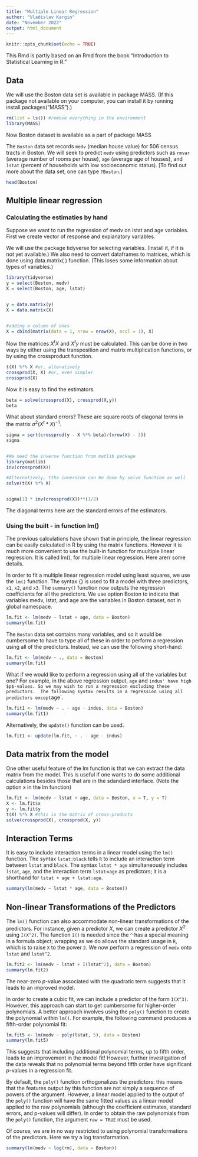 ```yaml
---
title: "Multiple Linear Regression"
author: "Vladislav Kargin"
date: "November 2022"
output: html_document
---
```


```r
knitr::opts_chunk$set(echo = TRUE)
```


This Rmd is partly based on an Rmd from the book "Introduction to Statistical Learning in R."

## Data

We will use the Boston data set is available in package MASS. (If this package not available on your computer, you can install it by running 
install.packages("MASS").)

```r
rm(list = ls()) #remove everything in the environment 
library(MASS)
```

Now Boston dataset is available as a part of package MASS

The `Boston`  data set records `medv` (median house value) for $506$ census tracts in Boston. We will seek to predict `medv` using predictors such as `rmvar` (average number of  rooms per house), `age` (average age of houses), and `lstat` (percent of households with low socioeconomic status). [To find out more about the data set, one can type `?Boston`.]

```r
head(Boston)
```
## Multiple linear regression



### Calculating the estimaties by hand
Suppose we want to run the regression of medv on lstat and age variables. First we create vector of response and explanatory variables. 

We will use the package tidyverse for selecting variables. (Install it, if it is not yet available.) We also need to convert dataframes to matrices, which is done using data.matrix( ) function. (This loses some information about types of variables.)

```r
library(tidyverse)
y = select(Boston, medv)
X = select(Boston, age, lstat)


y = data.matrix(y)
X = data.matrix(X)


#adding a column of ones
X = cbind(matrix(data = 1, nrow = nrow(X), ncol = 1), X)
```

Now the matrices $X^t X$ and $X^t y$ must be calculated. This can be done in two ways by either using the transposition and matrix multiplication functions, or by using the crossproduct function. 

```r

t(X) %*% X #or, altenatively
crossprod(X, X) #or, even simpler
crossprod(X)
```
Now it is easy to find the estimators. 

```r
beta = solve(crossprod(X), crossprod(X,y))
beta
```
What about standard errors? These are square roots of diagonal terms in the matrix $\sigma^2 (X^t*X)^{-1}$.
```r
sigma = sqrt(crossprod(y - X %*% beta)/(nrow(X) - 3))
sigma


#We need the inverse function from matlib package
library(matlib)
inv(crossprod(X))

#Alternatively, tthe inversion can be done by solve function as well
solve(t(X) %*% X)


sigma[1] * inv(crossprod(X))**(1/2)

```
The diagonal terms here are the standard errors of the estimators. 



### Using the built - in function lm()


The previous calculations have shown that in principle, the linear regression can be easily calculated in R by using the matrix functions. However it is much more convenient to use the built-in function for muultiple linear regression. It is called lm(), for multiple linear regression. Here arerr some details.   

In order to fit a multiple linear regression model using least squares, we use the `lm()` function. The syntax {\R{lm(y $\sim$ x1 + x2 + x3)}} is used to fit a model with three predictors, `x1`, `x2`, and `x3`.
The `summary()` function now outputs the regression coefficients for all the predictors.
We use option Boston to indicate that variables medv, lstat, and age are the variables in Boston dataset, not in global namespace. 

```r
lm.fit <- lm(medv ~ lstat + age, data = Boston)
summary(lm.fit)
```
The `Boston` data set contains many variables, and so it would be cumbersome to have to type all of these in order to perform a regression using all of the predictors.
Instead, we can use the following short-hand:

```r
lm.fit <- lm(medv ~ ., data = Boston)
summary(lm.fit)
```
What if we would like to perform a regression using all of the variables but one?  For example, in the above regression output,  `age` and `indus' have high $p$-values. So we may wish to run a regression excluding these predictors.
 The following syntax results in a regression using all predictors except `age`.

```r
lm.fit1 <- lm(medv ~ . - age - indus, data = Boston)
summary(lm.fit1)
```

Alternatively, the `update()` function can be used.

```r
lm.fit1 <- update(lm.fit, ~ . - age - indus)
```

## Data matrix from the model

One other useful feature of the lm function is that we can extract the data matrix from the model. This is useful if one wants to do some additional calculations besides those that are in the sdandard interface. (Note the option x in the lm function)

```r
lm.fit <- lm(medv ~ lstat + age, data = Boston, x = T, y = T)
X <- lm.fit$x
y <- lm.fit$y
t(X) %*% X #this is the matrix of cross-products 
solve(crossprod(X), crossprod(X, y))
```



## Interaction Terms

It is easy to include interaction terms in a linear model using the `lm()` function. The syntax `lstat:black` tells `R` to include an interaction term between `lstat` and `black`.
The syntax `lstat * age` simultaneously includes `lstat`, `age`, and the interaction term `lstat`$\times$`age` as predictors; it is a shorthand for `lstat + age + lstat:age`.

```r
summary(lm(medv ~ lstat * age, data = Boston))
```

## Non-linear Transformations of the Predictors

The `lm()` function can also accommodate non-linear transformations of the predictors. For instance, given a predictor $X$, we can create a predictor $X^2$ using
 `I(X^2)`. The function `I()` is needed since the `^` has a special meaning in a formula object; wrapping as we do allows the standard usage in `R`, which is to raise `X` to the power `2`. We now
perform a regression of `medv` onto `lstat` and `lstat^2`.

```r
lm.fit2 <- lm(medv ~ lstat + I(lstat^2), data = Boston)
summary(lm.fit2)
```

The near-zero $p$-value associated with the quadratic term suggests that it leads to an improved model.


In order to create a cubic fit, we can include a predictor of the form `I(X^3)`. However, this approach can start to get cumbersome for higher-order polynomials. A better approach involves using the `poly()` function to create the polynomial within `lm()`. For example, the following command produces a
fifth-order polynomial fit:

```r
lm.fit5 <- lm(medv ~ poly(lstat, 5), data = Boston)
summary(lm.fit5)
```

This suggests that including additional  polynomial terms, up to fifth order, leads to an improvement in the model fit! However, further investigation of the data reveals that no polynomial terms beyond fifth order have significant $p$-values
in a regression fit.

 By default, the `poly()` function orthogonalizes the predictors:
 this means that the features output by this function are not simply a
 sequence of powers of the argument. However, a linear model applied to the output of the `poly()` function will have the same fitted values as a linear model applied to the raw polynomials (although the coefficient estimates, standard errors, and p-values will differ). In order to obtain the raw polynomials from the `poly()` function,  the argument `raw = TRUE` must be used.

Of course, we are in no way restricted to using polynomial transformations of the predictors. Here we try a log transformation.

```r
summary(lm(medv ~ log(rm), data = Boston))
```

